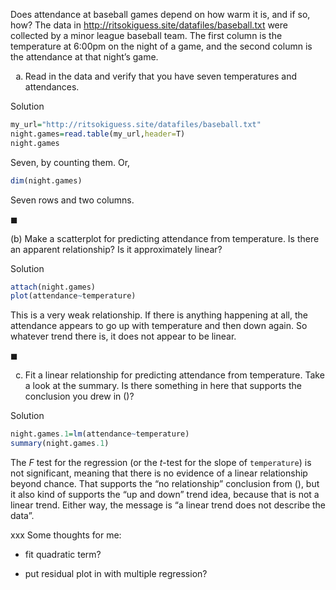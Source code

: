 

 Does attendance at baseball games depend on how warm it is,
and if so, how? The data in
[http://ritsokiguess.site/datafiles/baseball.txt](http://ritsokiguess.site/datafiles/baseball.txt) were
collected by a minor league baseball team. The first column is the
temperature at 6:00pm on the night of a game, and the second column is
the attendance at  that night's game.



(a) Read in the data and verify that you have seven
temperatures and attendances.

Solution


```r
my_url="http://ritsokiguess.site/datafiles/baseball.txt"
night.games=read.table(my_url,header=T)
night.games
```     

Seven, by counting them. Or,

```r
dim(night.games)
``` 

Seven rows and two columns.

$\blacksquare$

(b)\label{part:scplot} Make a scatterplot for predicting
attendance from temperature. Is there an apparent relationship? Is
it approximately linear?

Solution


```r
attach(night.games)
plot(attendance~temperature)
```     
This is a very weak relationship. If there is anything happening at
all, the attendance appears to go up with temperature and then down
again. So whatever trend there is, it does not appear to be linear.

 

$\blacksquare$

(c) Fit a linear relationship for predicting attendance from
temperature. Take a look at the summary. Is there something in here
that supports the conclusion you drew in (\ref{part:scplot})?


Solution


```r
night.games.1=lm(attendance~temperature)
summary(night.games.1)
``` 

The $F$ test for the regression (or the $t$-test for the slope of
`temperature`) is not significant, meaning that there is no
evidence of a linear relationship beyond chance. That supports the
"no relationship" conclusion from (\ref{part:scplot}), but it also
kind of supports the "up and down" trend idea, because that is not a
linear trend. Either way, the message is "a linear trend does not describe the data". 

xxx Some thoughts for me:

- fit quadratic term?

- put residual plot in with multiple regression?

 


